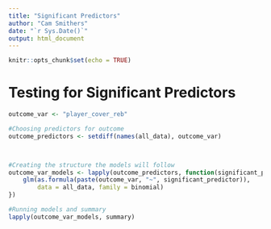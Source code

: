 ```yaml
---
title: "Significant Predictors"
author: "Cam Smithers"
date: "`r Sys.Date()`"
output: html_document
---
```


```r
knitr::opts_chunk$set(echo = TRUE)
```

# Testing for Significant Predictors

```r
outcome_var <- "player_cover_reb"

#Choosing predictors for outcome
outcome_predictors <- setdiff(names(all_data), outcome_var)



#Creating the structure the models will follow
outcome_var_models <- lapply(outcome_predictors, function(significant_predictor) {
    glm(as.formula(paste(outcome_var, "~", significant_predictor)), 
        data = all_data, family = binomial)
})

#Running models and summary
lapply(outcome_var_models, summary)
```

